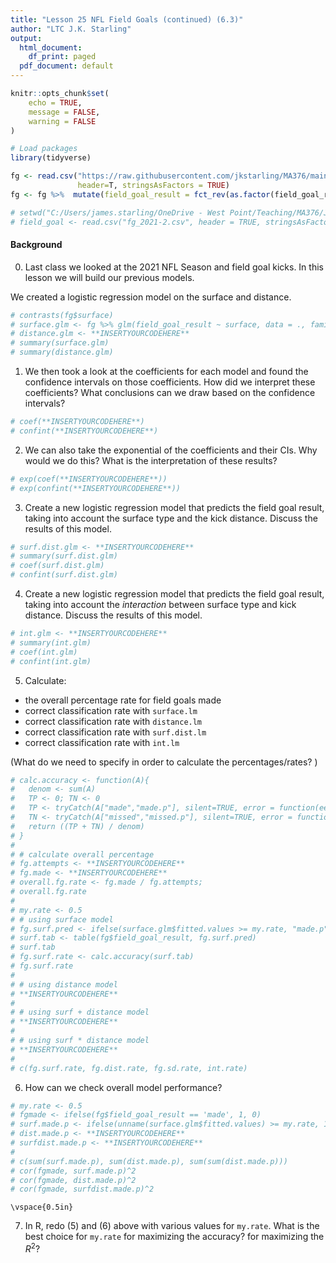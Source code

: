 ```yaml
---
title: "Lesson 25 NFL Field Goals (continued) (6.3)"
author: "LTC J.K. Starling"
output:
  html_document:
    df_print: paged
  pdf_document: default
---
```


```r
knitr::opts_chunk$set(
	echo = TRUE,
	message = FALSE,
	warning = FALSE
)
```

```r
# Load packages
library(tidyverse)

fg <- read.csv("https://raw.githubusercontent.com/jkstarling/MA376/main/fg_2021-2.csv",
               header=T, stringsAsFactors = TRUE)
fg <- fg %>%  mutate(field_goal_result = fct_rev(as.factor(field_goal_result)))

# setwd("C:/Users/james.starling/OneDrive - West Point/Teaching/MA376/JimsLessons_AY23-1/Block III/LSN25 (6.3)/")
# field_goal <- read.csv("fg_2021-2.csv", header = TRUE, stringsAsFactors = FALSE)


```

#### Background

(0) Last class we looked at the 2021 NFL Season and field goal kicks. In this lesson we will build our previous models.

We created a logistic regression model on the surface and distance.

```r
# contrasts(fg$surface)
# surface.glm <- fg %>% glm(field_goal_result ~ surface, data = ., family = 'binomial')
# distance.glm <- **INSERTYOURCODEHERE**
# summary(surface.glm)
# summary(distance.glm)
```

\vspace{0.05in}

(1) We then took a look at the coefficients for each model and found the confidence intervals on those coefficients. How did we interpret these coefficients? What conclusions can we draw based on the confidence intervals?

```r
# coef(**INSERTYOURCODEHERE**) 
# confint(**INSERTYOURCODEHERE**)
```


\vspace{0.5in}


(2) We can also take the exponential of the coefficients and their CIs. Why would we do this? What is the interpretation of these results?

```r
# exp(coef(**INSERTYOURCODEHERE**))           
# exp(confint(**INSERTYOURCODEHERE**))
```


\vspace{0.5in}


(3) Create a new logistic regression model that predicts the field goal result, taking into account the surface type and the kick distance. Discuss the results of this model.

```r
# surf.dist.glm <- **INSERTYOURCODEHERE**
# summary(surf.dist.glm)
# coef(surf.dist.glm)                
# confint(surf.dist.glm)
```


\vspace{0.5in}


(4) Create a new logistic regression model that predicts the field goal result, taking into account the *interaction* between surface type and kick distance. Discuss the results of this model.

```r
# int.glm <- **INSERTYOURCODEHERE**
# summary(int.glm)
# coef(int.glm)                
# confint(int.glm)
```

\vspace{0.5in}




(5) Calculate:

-   the overall percentage rate for field goals made
-   correct classification rate with `surface.lm`
-   correct classification rate with `distance.lm`
-   correct classification rate with `surf.dist.lm`
-   correct classification rate with `int.lm`

(What do we need to specify in order to calculate the percentages/rates? )

```r
# calc.accuracy <- function(A){
#   denom <- sum(A)
#   TP <- 0; TN <- 0
#   TP <- tryCatch(A["made","made.p"], silent=TRUE, error = function(ee) 0)
#   TN <- tryCatch(A["missed","missed.p"], silent=TRUE, error = function(ee) 0)
#   return ((TP + TN) / denom)
# }
# 
# # calculate overall percentage
# fg.attempts <- **INSERTYOURCODEHERE**
# fg.made <- **INSERTYOURCODEHERE**
# overall.fg.rate <- fg.made / fg.attempts; 
# overall.fg.rate
# 
# my.rate <- 0.5
# # using surface model
# fg.surf.pred <- ifelse(surface.glm$fitted.values >= my.rate, "made.p", "missed.p")
# surf.tab <- table(fg$field_goal_result, fg.surf.pred)
# surf.tab
# fg.surf.rate <- calc.accuracy(surf.tab)
# fg.surf.rate
# 
# # using distance model
# **INSERTYOURCODEHERE**
# 
# # using surf + distance model
# **INSERTYOURCODEHERE**
#   
# # using surf * distance model
# **INSERTYOURCODEHERE**
# 
# c(fg.surf.rate, fg.dist.rate, fg.sd.rate, int.rate)

```


\vspace{0.5in}

(6) How can we check overall model performance?\


```r
# my.rate <- 0.5
# fgmade <- ifelse(fg$field_goal_result == 'made', 1, 0)
# surf.made.p <- ifelse(unname(surface.glm$fitted.values) >= my.rate, 1, 0)
# dist.made.p <- **INSERTYOURCODEHERE**
# surfdist.made.p <- **INSERTYOURCODEHERE**
#   
# c(sum(surf.made.p), sum(dist.made.p), sum(sum(dist.made.p)))
# cor(fgmade, surf.made.p)^2
# cor(fgmade, dist.made.p)^2
# cor(fgmade, surfdist.made.p)^2

```


    \vspace{0.5in}

(7) In R, redo  (5) and (6) above with various values for `my.rate`. What is the best choice for `my.rate` for maximizing the accuracy? for maximizing the $R^2$? 

```r

```

